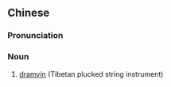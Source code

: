 {{also|扎木聂}}
==Chinese==
{{zh-forms|s=扎木聂|gloss=-}}

===Pronunciation===
{{zh-pron
|m=zhāmùniè
|cat=n
}}

===Noun===
{{zh-noun}}

# [[dramyin]] (Tibetan plucked string instrument)

{{zh-cat|Musical instruments}}